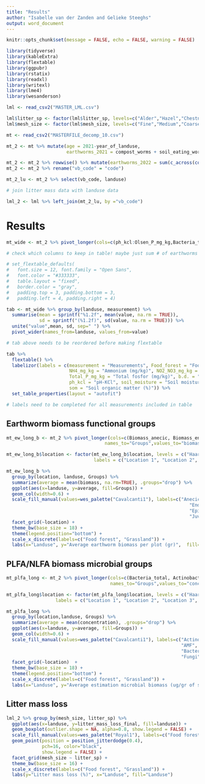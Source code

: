 ---
title: "Results"
author: "Isabelle van der Zanden and Gelieke Steeghs"
output: word_document
---

```{r setup, include=FALSE}
knitr::opts_chunk$set(message = FALSE, echo = FALSE, warning = FALSE)
```

``` {r package}

library(tidyverse)
library(kableExtra)
library(flextable)
library(ggpubr)
library(rstatix)
library(readxl)
library(writexl)
library(lme4)
library(wesanderson)

```

``` {r upload and mutate files}
lml <- read_csv2("MASTER_LML.csv")

lml$litter_sp <- factor(lml$litter_sp, levels=c("Alder","Hazel","Chestnut"))
lml$mesh_size <- factor(lml$mesh_size, levels=c("Fine","Medium","Coarse"))

mt <- read_csv2("MASTERFILE_decomp_10.csv")

mt_2 <- mt %>% mutate(age = 2021-year_of_landuse,
                      earthworms_2021 = compost_worms + soil_eating_worms + pendelaars)

mt_2 <- mt_2 %>% rowwise() %>% mutate(earthworms_2022 = sum(c_across(contains("Abundance"))))
mt_2 <- mt_2 %>% rename("vb_code" = "code")

mt_2_lu <- mt_2 %>% select(vb_code, landuse)

# join litter mass data with landuse data

lml_2 <- lml %>% left_join(mt_2_lu, by ="vb_code")

```

# Results

``` {r table}
mt_wide <- mt_2 %>% pivot_longer(cols=c(ph_kcl:Olsen_P_mg_kg,Bacteria_total:Biomass_juvenile), names_to="measurement" )

# check which columns to keep in table! maybe just sum # of earthworms or sum of biomass

# set_flextable_defaults(
#   font.size = 12, font.family = "Open Sans",
#   font.color = "#333333",
#   table.layout = "fixed",
#   border.color = "gray",
#   padding.top = 3, padding.bottom = 3,
#   padding.left = 4, padding.right = 4)

tab <- mt_wide %>% group_by(landuse, measurement) %>% 
  summarise(mean = sprintf("%1.2f", mean(value, na.rm = TRUE)),
            sd = sprintf("(%1.2f)", sd(value, na.rm = TRUE))) %>% 
  unite("value",mean, sd, sep=" ") %>% 
  pivot_wider(names_from=landuse, values_from=value) 

# tab above needs to be reordered before making flextable

tab %>% 
  flextable() %>% 
  labelizor(labels = c(measurement = "Measurements", Food_forest = "Food forest", 
                       NH4_mg_kg = "Ammonium (mg/kg)", NO2_NO3_mg_kg = "Nitrite and Nitrate (mg/kg)",
                       Total_P_mg_kg = "Total fosfor (mg/kg)", b.d. = "Bulk density (g/cm3)",
                       ph_kcl = "pH-KCl", soil_moisture = "Soil moisture (%)", 
                       som = "Soil organic matter (%)")) %>%
  set_table_properties(layout = "autofit")

# labels need to be completed for all measurements included in table

```
## Earthworm biomass functional groups

``` {r plot, stacked bar earthworm functional groups, fig.dim = c(10,8)}

mt_ew_long_b <- mt_2 %>% pivot_longer(cols=c(Biomass_anecic, Biomass_endogeic, Biomass_epigeic, Biomass_juvenile),
                                    names_to="Groups",values_to="biomass")

mt_ew_long_b$location <- factor(mt_ew_long_b$location, levels = c("Haarzuilens", "Vlaardingen","Boelenslaan", "Amsterdam"),
                                labels = c("Location 1", "Location 2", "Location 3", "Location 4"))

mt_ew_long_b %>% 
  group_by(location, landuse, Groups) %>%
  summarize(average = mean(biomass, na.rm=TRUE), .groups="drop") %>%
  ggplot(aes(x=landuse, y=average, fill=Groups)) + 
  geom_col(width=0.6) +
  scale_fill_manual(values=wes_palette("Cavalcanti1"), labels=c("Anecic earthworms",
                                                                   "Endogeic earthworms",
                                                                   "Epigeic earthworms",
                                                                   "Juveniles")) +
  facet_grid(~location) +
  theme_bw(base_size = 18) +
  theme(legend.position="bottom") +
  scale_x_discrete(labels=c("Food forest", "Grassland")) +
  labs(x="Landuse", y="Average earthworm biomass per plot (gr)",  fill="Microbial groups")

```

## PLFA/NLFA biomass microbial groups

``` {r plot, stacked bar microbial groups, fig.dim = c(10,8)}

mt_plfa_long <- mt_2 %>% pivot_longer(cols=c(Bacteria_total, Actinobacteria_total, Fungi_total, AMF_NLFA),
                                      names_to="Groups",values_to="concentration")

mt_plfa_long$location <- factor(mt_plfa_long$location, levels = c("Haarzuilens", "Vlaardingen","Boelenslaan", "Amsterdam"),
                  labels = c("Location 1", "Location 2", "Location 3", "Location 4"))

mt_plfa_long %>% 
  group_by(location,landuse, Groups) %>%
  summarize(average = mean(concentration), .groups="drop") %>%
  ggplot(aes(x=landuse, y=average, fill=Groups)) + 
  geom_col(width=0.6) +
  scale_fill_manual(values=wes_palette("Cavalcanti1"), labels=c("Actinobacteria",
                                                                "AMF",
                                                                "Bacteria",
                                                                "Fungi")) +
  facet_grid(~location)  +
  theme_bw(base_size = 18) +
  theme(legend.position="bottom") +
  scale_x_discrete(labels=c("Food forest", "Grassland")) +
  labs(x="Landuse", y="Average estimation microbial biomass (ug/gr of soil)",  fill="Microbial groups")

```

## Litter mass loss

``` {r plot, boxplot litter mass loss, fig.dim = c(8,10)}

lml_2 %>% group_by(mesh_size, litter_sp) %>%
  ggplot(aes(x=landuse, y=litter_mass_loss_final, fill=landuse)) +
  geom_boxplot(outlier.shape = NA, alpha=0.8, show.legend = FALSE) +
  scale_fill_manual(values=wes_palette("Royal1"), labels=c("Food forest","Grassland")) + 
  geom_point(position = position_jitterdodge(0.4), 
             pch=16, color="black",
             show.legend = FALSE) +
  facet_grid(mesh_size ~ litter_sp) +
  theme_bw(base_size = 16) +
  scale_x_discrete(labels=c("Food forest", "Grassland")) +
  labs(y="Litter mass loss (%)", x="Landuse", fill="Landuse")


``` 
